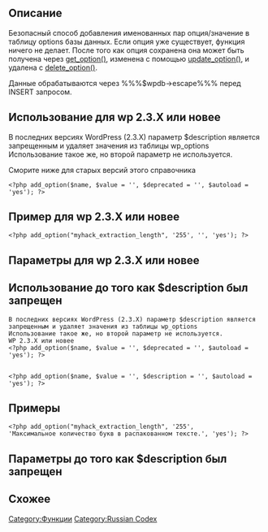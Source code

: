 {{Languages|
{{en|Function_Reference/add_option}}
{{ru|Справочник_по_функциям/add_option}}
}}

== Описание ==

Безопасный способ добавления именованных пар опция/значение в таблицу options базы данных. Если опция уже существует, функция ничего не делает. После того как опция сохранена она может быть получена через [[Справочник_по_функциям/get_option|get_option()]], изменена с помощью [[Справочник_по_функциям/update_option|update_option()]], и удалена с [[Справочник_по_функциям/delete_option|delete_option()]].

Данные обрабатываются через %%%$wpdb->escape%%% перед INSERT запросом.

== Использование для wp 2.3.X или новее ==
В последних версиях WordPress (2.3.X) параметр $description является запрещенным и удаляет значения из таблицы wp_options
Использование такое же, но второй параметр не используется.

Сморите ниже для старых версий этого справочника
<pre>
<?php add_option($name, $value = '', $deprecated = '', $autoload = 'yes'); ?>
</pre>

== Пример для wp 2.3.X или новее ==
<pre>
<?php add_option("myhack_extraction_length", '255', '', 'yes'); ?>
</pre>

== Параметры для wp 2.3.X или новее ==
{{Parameter|$name|string|Название опции, которая будет добавлена. Используйте подчеркивания чтобы разделить слова и не используйте верхний регистр — все это будет записано в базу данных.}}
{{Parameter|$value|string|Значение опции. Ограничение до 2^32 байт данных|optional|''Empty''}}
{{Parameter|$deprecated|string|Не используется.|optional|''Empty''}}
{{Parameter|$autoload|string|Должна ли опция быть загружена автоматически функцией <tt>wp_load_alloptions</tt> (помещает опции в объект в кеше для каждой загрузки страницы)?  Верные значения: '''yes''' or '''no'''.|optional|yes}}

== Использование до того как $description был запрещен ==
<pre>
В последних версиях WordPress (2.3.X) параметр $description является запрещенным и удаляет значения из таблицы wp_options
Использование такое же, но второй параметр не используется.
WP 2.3.X или новее 
<?php add_option($name, $value = '', $deprecated = '', $autoload = 'yes'); ?>


<?php add_option($name, $value = '', $description = '', $autoload = 'yes'); ?>
</pre>

== Примеры ==
<pre>
<?php add_option("myhack_extraction_length", '255', 
'Максимальное количество букв в распакованном тексте.', 'yes'); ?>
</pre>

== Параметры до того как $description был запрещен ==
{{Parameter|$name|string|Название опции, которая будет добавлена. Используйте подчеркивания чтобы разделить слова и не используйте верхний регистр — все это будет записано в базу данных.}}
{{Parameter|$value|string|Значение опции.|optional|''Empty''}}
{{Parameter|$description|string|Текст описывающий опцию. Описание может быть использовано в подписях в бекэнде.|optional|''Empty''}}
{{Parameter|$autoload|string|Должна ли опция быть загружена автоматически? Верные значения: '''yes''' or '''no'''.|optional|yes}}

== Схожее ==

{{Теги опций}}

{{ru:Tag Footer}}
{{Copyedit}}

[[Category:Функции]]
[[Category:Russian Codex]]